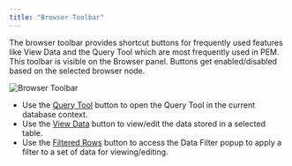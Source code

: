 ```yaml
---
title: "Browser Toolbar"
---
```


<div id="pem_toolbar" class="registered_link"></div>


The browser toolbar provides shortcut buttons for frequently used features like View Data and the Query Tool which are most frequently used in PEM. This toolbar is visible on the Browser panel. Buttons get enabled/disabled based on the selected browser node.

![Browser Toolbar](/../images/pem_toolbar.png)

-   Use the [Query Tool](../08_toc_pem_developer_tools/#query_tool) button to open the Query Tool in the current database context.
-   Use the [View Data](../08_toc_pem_developer_tools/04_editgrid/#editgrid) button to view/edit the data stored in a selected table.
-   Use the [Filtered Rows](../08_toc_pem_developer_tools/04_editgrid/#viewdata_filter) button to access the Data Filter popup to apply a filter to a set of data for viewing/editing.

